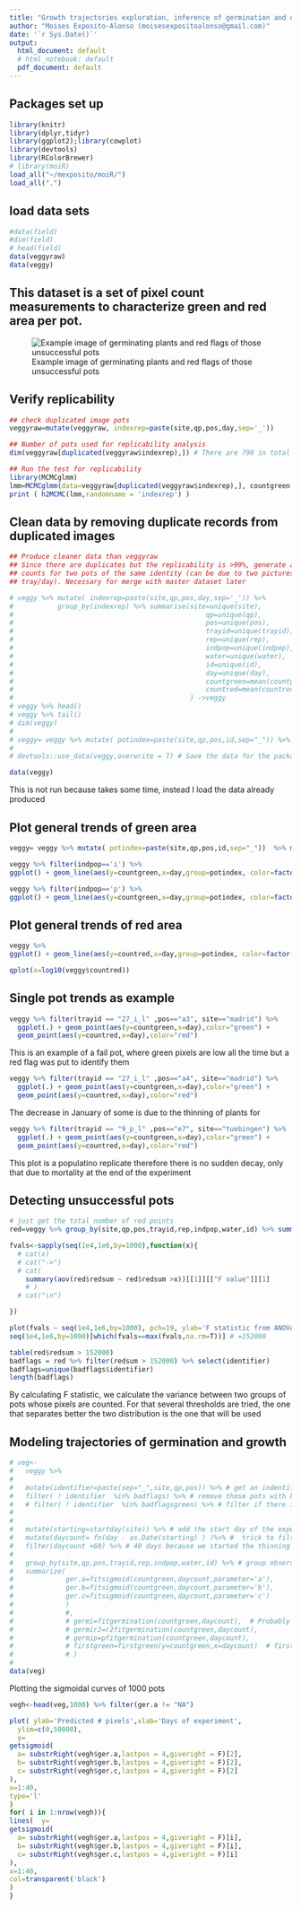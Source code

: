 ```yaml
---
title: "Growth trajectories exploration, inference of germination and detection of missing pots"
author: "Moises Exposito-Alonso (moisesexpositoalonso@gmail.com)"
date: '`r Sys.Date()`'
output:
  html_document: default
  # html_notebook: default
  pdf_document: default
---
```



## Packages set up

```r
library(knitr)
library(dplyr,tidyr)
library(ggplot2);library(cowplot)
library(devtools)
library(RColorBrewer)
# library(moiR)
load_all("~/mexposito/moiR/")
load_all(".")

```

## load data sets

```r
#data(field)
#dim(field)
# head(field)
data(veggyraw)
data(veggy)

```

## This dataset is a set of pixel count measurements to characterize green and red area per pot.

![Example image of germinating plants and red flags of those unsuccessful pots](../P1030542.JPG)

## Verify replicability
```r
## check duplicated image pots
veggyraw=mutate(veggyraw, indexrep=paste(site,qp,pos,day,sep='_'))

## Number of pots used for replicability analysis
dim(veggyraw[duplicated(veggyraw$indexrep),]) # There are 790 in total from both experiments
```

```r
## Run the test for replicability
library(MCMCglmm)
lmm=MCMCglmm(data=veggyraw[duplicated(veggyraw$indexrep),], countgreen ~1, random = ~ indexrep, family = 'poisson',verbose=F)
print ( h2MCMC(lmm,randomname = 'indexrep') )

```


## Clean data by removing duplicate records from duplicated images
```r
## Produce cleaner data than veggyraw
## Since there are duplicates but the replicability is >99%, generate average of
## counts for two pots of the same identity (can be due to two pictures per
## tray/day). Necessary for merge with master dataset later

# veggy %>% mutate( indexrep=paste(site,qp,pos,day,sep='_')) %>%
#           group_by(indexrep) %>% summarise(site=unique(site),
#                                                qp=unique(qp),
#                                                pos=unique(pos),
#                                                trayid=unique(trayid),
#                                                rep=unique(rep),
#                                                indpop=unique(indpop),
#                                                water=unique(water),
#                                                id=unique(id),
#                                                day=unique(day),
#                                                countgreen=mean(countgreen),
#                                                countred=mean(countred)
#                                            ) ->veggy
# veggy %>% head()
# veggy %>% tail()
# dim(veggy)
# 
# veggy= veggy %>% mutate( potindex=paste(site,qp,pos,id,sep="_")) %>% select(-indexrep)
# 
# devtools::use_data(veggy,overwrite = T) # Save the data for the package

data(veggy)

```
This is not run because takes some time, instead I load the data already produced

## Plot general trends of green area
```r
veggy= veggy %>% mutate( potindex=paste(site,qp,pos,id,sep="_"))  %>% mutate(site_water=paste(site,water,sep="_"))

veggy %>% filter(indpop=='i') %>%
ggplot() + geom_line(aes(y=countgreen,x=day,group=potindex, color=factor(site_water)),alpha=0.1 ) #+ theme(legend.position="none")

veggy %>% filter(indpop=='p') %>%
ggplot() + geom_line(aes(y=countgreen,x=day,group=potindex, color=factor(site_water)),alpha=0.1 ) #+ theme(legend.position="none")

```

## Plot general trends of red area
```r
veggy %>% 
ggplot() + geom_line(aes(y=countred,x=day,group=potindex, color=factor(site_water)),alpha=0.1 ) #+ theme(legend.position="none")

qplot(x=log10(veggy$countred))
```

## Single pot trends as example

```r
veggy %>% filter(trayid == "27_i_l" ,pos=="a3", site=="madrid") %>%
  ggplot(.) + geom_point(aes(y=countgreen,x=day),color="green") +
  geom_point(aes(y=countred,x=day),color="red")

```
This is an example of a fail pot, where green pixels are low all the time but a red flag was put to identify them

```r

veggy %>% filter(trayid == "27_i_l" ,pos=="a4", site=="madrid") %>%
  ggplot(.) + geom_point(aes(y=countgreen,x=day),color="green") +
  geom_point(aes(y=countred,x=day),color="red")

```

The decrease in January of some is due to the thinning of plants for

```r
veggy %>% filter(trayid == "9_p_l" ,pos=="e7", site=="tuebingen") %>%
  ggplot(.) + geom_point(aes(y=countgreen,x=day),color="green") +
  geom_point(aes(y=countred,x=day),color="red")

```
This plot is a populatino replicate therefore there is no sudden decay, only that due to mortality at the end of the experiment

## Detecting unsuccessful pots

```r
# just get the total number of red points
red=veggy %>% group_by(site,qp,pos,trayid,rep,indpop,water,id) %>% summarize(redsum=sum(countred)) %>% mutate(identifier=paste(sep="_",site,qp,pos)) ### Probably better continuous, because a posteriory one can 

```

```r
fvals<-sapply(seq(1e4,1e6,by=1000),function(x){
  # cat(x)
  # cat("->")
  # cat(
    summary(aov(red$redsum ~ red$redsum >x))[[1]][["F value"]][1]
    # )
  # cat("\n")

})

plot(fvals ~ seq(1e4,1e6,by=1000), pch=19, ylab='F statistic from ANOVA', xlab='red pixel sum threshold',cex=0.2)
seq(1e4,1e6,by=1000)[which(fvals==max(fvals,na.rm=T))] # =152000

table(red$redsum > 152000)
badflags = red %>% filter(redsum > 152000) %>% select(identifier)
badflags=unique(badflags$identifier)
length(badflags)

```
By calculating F statistic, we calculate the variance between two groups of pots whose pixels are counted.
For that several thresholds are tried, the one that separates better the two distribution is the one that will
be used


## Modeling trajectories of germination and growth

```r

# veg<-
#   veggy %>%
# 
#   mutate(identifier=paste(sep="_",site,qp,pos)) %>% # get an indentifier variable
#   filter( ! identifier  %in% badflags) %>% # remove those pots with bad identifiers
#   # filter( ! identifier  %in% badflagsgreen) %>% # filter if there is not enough green
# 
# 
#   mutate(starting=startday(site)) %>% # add the start day of the experiment ina per row basis for later calculations
#   mutate(daycount= fn(day - as.Date(starting) ) )%>% #  trick to filter the 40 first dates depending on experiment
#   filter(daycount <60) %>% # 40 days because we started the thinning like 1 month after they started germination, probably would be better to do it in a per pot basis.
# 
#   group_by(site,qp,pos,trayid,rep,indpop,water,id) %>% # group observations by pot to analyse each time series
#   summarize(
#             ger.a=fitsigmoid(countgreen,daycount,parameter='a'),
#             ger.b=fitsigmoid(countgreen,daycount,parameter='b'),
#             ger.c=fitsigmoid(countgreen,daycount,parameter='c')
#             )
#             #,
#             # germi=fitgermination(countgreen,daycount),  # Probably the regression one is not so nice.
#             # germir2=r2fitgermination(countgreen,daycount),
#             # germip=pfitgermination(countgreen,daycount),
#             # firstgreen=firstgreen(y=countgreen,x=daycount)  # first green pixels is kind of arbitrary
#             # )
# 
data(veg)

```

Plotting the sigmoidal curves of 1000 pots 

```r

vegh<-head(veg,1000) %>% filter(ger.a != "NA")

plot( ylab='Predicted # pixels',xlab='Days of experiment',
  ylim=c(0,50000),
  y=
getsigmoid(
  a= substrRight(vegh$ger.a,lastpos = 4,giveright = F)[2],
  b= substrRight(vegh$ger.b,lastpos = 4,giveright = F)[2],
  c= substrRight(vegh$ger.c,lastpos = 4,giveright = F)[2]
),
x=1:40,
type='l'
)
for( i in 1:nrow(vegh)){
lines(  y=
getsigmoid(
  a= substrRight(vegh$ger.a,lastpos = 4,giveright = F)[i],
  b= substrRight(vegh$ger.b,lastpos = 4,giveright = F)[i],
  c= substrRight(vegh$ger.c,lastpos = 4,giveright = F)[i]
),
x=1:40,
col=transparent('black')
)
}

```

